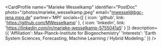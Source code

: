 
<CardProfile
    name="Marieke Wesselkamp"
    identifier="PostDoc"
    photo="/photos/marieke_wesselkamp.jpeg"
    email="mwessel@bgc-jena.mpg.de"
    partner='MPI'
    socials={[
    {
        icon: 'github',
        link: 'https://github.com/MWesselkamp'
    },
    {
        icon: 'linkedin',
        link: 'https://linkedin.com/in/marieke-wesselkamp-5755041a5'
    }
    ]}
    description={{
    'Affiliation': Max-Planck-Institute for Biogeochemistry'
    'Interests': 'Earth System Sciences, Forecasting, Machine Learning / Hybrid Modeling.'
    }}
/>